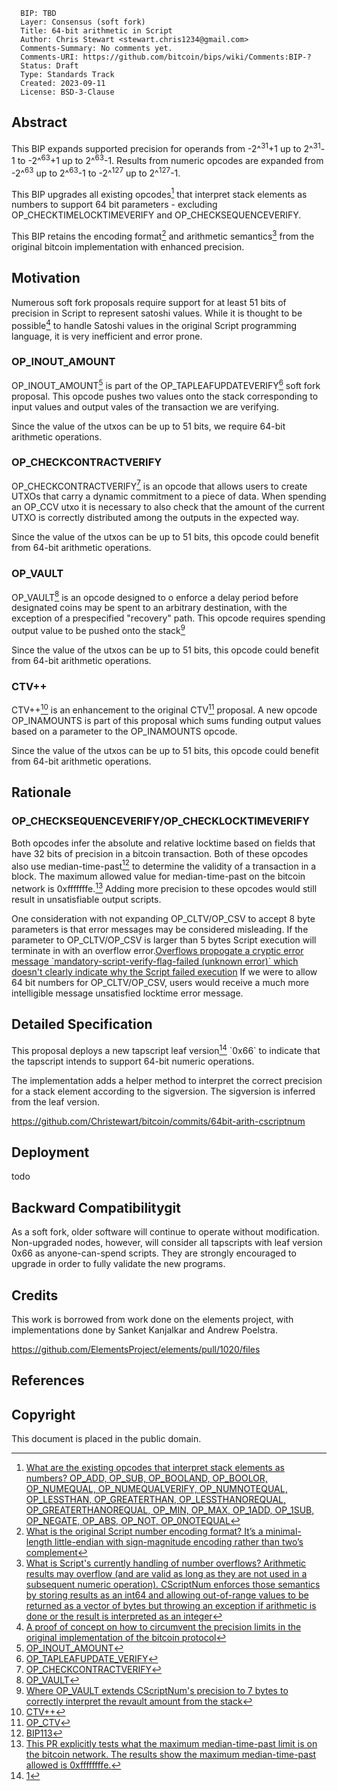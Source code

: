 <pre>
  BIP: TBD
  Layer: Consensus (soft fork)
  Title: 64-bit arithmetic in Script
  Author: Chris Stewart <stewart.chris1234@gmail.com>
  Comments-Summary: No comments yet.
  Comments-URI: https://github.com/bitcoin/bips/wiki/Comments:BIP-?
  Status: Draft
  Type: Standards Track
  Created: 2023-09-11
  License: BSD-3-Clause
</pre>

==Abstract==

This BIP expands supported precision for operands from -2^<sup>31</sup>+1 up to 2^<sup>31</sup>-1 to -2^<sup>63</sup>+1 up to 2^<sup>63</sup>-1.
Results from numeric opcodes are expanded from -2^<sup>63</sup> up to 2^<sup>63</sup>-1 to -2^<sup>127</sup> up to 2^<sup>127</sup>-1.

This BIP upgrades all existing opcodes<ref>[https://github.com/bitcoin/bitcoin/blob/223fc24c4ebc8dbaecf59ccd36e49193b58d422b/src/script/interpreter.cpp#L944 What are the existing opcodes that interpret stack elements as numbers? OP_ADD, OP_SUB, OP_BOOLAND, OP_BOOLOR, OP_NUMEQUAL, OP_NUMEQUALVERIFY, OP_NUMNOTEQUAL, OP_LESSTHAN, OP_GREATERTHAN, OP_LESSTHANOREQUAL, OP_GREATERTHANOREQUAL, OP_MIN, OP_MAX, OP_1ADD, OP_1SUB, OP_NEGATE, OP_ABS, OP_NOT, OP_0NOTEQUAL]</ref>
that interpret stack elements as numbers to support 64 bit parameters - excluding OP_CHECKTIMELOCKTIMEVERIFY and OP_CHECKSEQUENCEVERIFY.

This BIP retains the encoding format<ref>[https://delvingbitcoin.org/t/64-bit-arithmetic-soft-fork/397/6?u=chris_stewart_5 What is the original Script number encoding format? It’s a minimal-length little-endian with sign-magnitude encoding rather than two’s complement]</ref> and arithmetic semantics<ref>[https://github.com/bitcoin/bitcoin/blob/257fd27e4bb7dfd71e5f9f4dd2db34ff5a7ad957/src/script/script.h#L231 What is Script's currently handling of number overflows? Arithmetic results may overflow (and are valid as long as they are not used in a subsequent numeric operation). CScriptNum enforces those semantics by storing results as an int64 and allowing out-of-range values to be returned as a vector of bytes but throwing an exception if arithmetic is done or the result is interpreted as an integer]</ref> from the original bitcoin implementation with enhanced precision.

==Motivation==

Numerous soft fork proposals require support for at least 51 bits of precision in Script to represent satoshi values. 
While it is thought to be possible<ref>[https://rusty.ozlabs.org/2023/10/22/amounts-in-script.html A proof of concept on how to circumvent the precision limits in the original implementation of the bitcoin protocol]</ref>
to handle Satoshi values in the original Script programming language, it is very inefficient and error prone.

===OP_INOUT_AMOUNT===

OP_INOUT_AMOUNT<ref>[https://delvingbitcoin.org/t/op-inout-amount/549/3 OP_INOUT_AMOUNT]</ref> is
part of the OP_TAPLEAFUPDATEVERIFY<ref>[https://gnusha.org/pi/bitcoindev/20210909064138.GA22496@erisian.com.au/ OP_TAPLEAFUPDATE_VERIFY]</ref> soft fork proposal.
This opcode pushes two values onto the stack corresponding to input values and output vales of the transaction we are verifying.

Since the value of the utxos can be up to 51 bits, we require 64-bit arithmetic operations.

===OP_CHECKCONTRACTVERIFY===

OP_CHECKCONTRACTVERIFY<ref>[https://github.com/bitcoin/bips/pull/1793 OP_CHECKCONTRACTVERIFY]</ref> is an
opcode that allows users to create UTXOs that carry a dynamic commitment to a piece of data. When spending
an OP_CCV utxo it is necessary to also check that the amount of the current UTXO is correctly distributed among the outputs in the expected way.

Since the value of the utxos can be up to 51 bits, this opcode could benefit from 64-bit arithmetic operations.

===OP_VAULT===

OP_VAULT<ref>[https://github.com/bitcoin/bips/blob/master/bip-0345.mediawiki OP_VAULT]</ref> is an
opcode designed to o enforce a delay period before designated coins may be spent to an arbitrary destination,
with the exception of a prespecified "recovery" path. This opcode requires spending output value to be pushed onto the stack<ref>[https://github.com/bitcoin-inquisition/bitcoin/pull/21/files#diff-a0337ffd7259e8c7c9a7786d6dbd420c80abfa1afdb34ebae3261109d9ae3c19R1377 Where OP_VAULT extends CScriptNum's precision to 7 bytes to correctly interpret the revault amount from the stack]</ref>

Since the value of the utxos can be up to 51 bits, this opcode could benefit from 64-bit arithmetic operations.

===CTV++===

CTV++<ref>[https://delvingbitcoin.org/t/ctv-op-templatehash-and-op-inputamounts/1344 CTV++]</ref> is an enhancement to the original CTV<ref>[https://github.com/bitcoin/bips/blob/master/bip-0119.mediawiki OP_CTV]</ref>
proposal. A new opcode OP_INAMOUNTS is part of this proposal which sums funding output values based on a parameter to the OP_INAMOUNTS opcode.

Since the value of the utxos can be up to 51 bits, this opcode could benefit from 64-bit arithmetic operations.

==Rationale==

===OP_CHECKSEQUENCEVERIFY/OP_CHECKLOCKTIMEVERIFY===

Both opcodes infer the absolute and relative locktime based on fields that have 32 bits of precision in a bitcoin transaction. Both of these opcodes also
use median-time-past<ref>[https://github.com/bitcoin/bips/blob/master/bip-0113.mediawiki BIP113]</ref> to determine the validity of a transaction in a block.
The maximum allowed value for median-time-past on the bitcoin network is 0xfffffffe.<ref>[https://github.com/bitcoin/bitcoin/pull/32229 This PR explicitly tests what the maximum median-time-past limit is on the bitcoin network. The results show the maximum median-time-past allowed is 0xffffffffe.]</ref>
Adding more precision to these opcodes would still result in unsatisfiable output scripts.

One consideration with not expanding OP_CLTV/OP_CSV to accept 8 byte parameters is that error messages may be considered misleading.
If the parameter to OP_CLTV/OP_CSV is larger than 5 bytes Script execution will terminate in with an overflow error.<ref>[https://delvingbitcoin.org/t/overflow-handling-in-script/1549#p-4652-background-3 Overflows propogate a cryptic error message `mandatory-script-verify-flag-failed (unknown error)` which doesn't clearly indicate why the Script failed execution]
If we were to allow 64 bit numbers for OP_CLTV/OP_CSV, users would receive a much more intelligible message unsatisfied locktime error message.

==Detailed Specification==

This proposal deploys a new tapscript leaf version<ref>[https://github.com/bitcoin/bips/blob/deae64bfd31f6938253c05392aa355bf6d7e7605/bip-0341.mediawiki#cite_note-7]</ref> `0x66` to indicate that
the tapscript intends to support 64-bit numeric operations.

The implementation adds a helper method to interpret the correct precision for a stack element according to the sigversion.
The sigversion is inferred from the leaf version.

https://github.com/Christewart/bitcoin/commits/64bit-arith-cscriptnum

==Deployment==

todo

==Backward Compatibilitygit==

As a soft fork, older software will continue to operate without modification.
Non-upgraded nodes, however, will consider all tapscripts with leaf version 0x66 as anyone-can-spend scripts.
They are strongly encouraged to upgrade in order to fully validate the new programs.

==Credits==

This work is borrowed from work done on the elements project, with implementations done by Sanket Kanjalkar and Andrew Poelstra.

https://github.com/ElementsProject/elements/pull/1020/files

==References==

<references />

==Copyright==

This document is placed in the public domain.